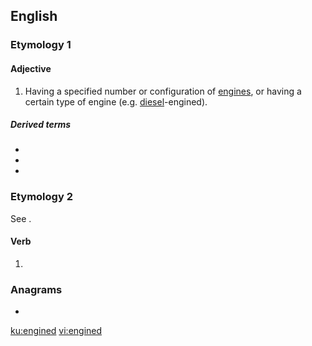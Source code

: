 ==English==

===Etymology 1===
{{suffix|engine|ed|gloss1=noun|lang=en}}

====Adjective====
{{en-adj|-}}

# {{lb|en|in combination}} Having a specified number or configuration of [[engine]]s, or having a certain type of engine (e.g. [[diesel]]-engined).

=====Derived terms=====
* {{l|en|single-engined}}
* {{l|en|twin-engined}}
* {{l|en|underengined}}

===Etymology 2===
See {{m|en|engine|pos=verb}}.

====Verb====
{{head|en|verb form}}

# {{en-past of|engine}}

===Anagrams===
* {{l|en|needing}}

[[ku:engined]]
[[vi:engined]]